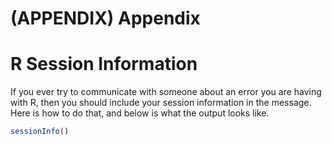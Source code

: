 # (APPENDIX) Appendix {-}

# R Session Information {#cha-r-session-information}

If you ever try to communicate with someone about an error you are having with R, 
then you should include your session information in the message. Here is how to 
do that, and below is what the output looks like.

```r
sessionInfo()
```

